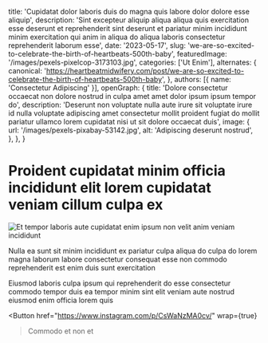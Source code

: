   title: 'Cupidatat dolor laboris duis do magna quis labore dolor dolore esse aliquip',
  description: 'Sint excepteur aliquip aliqua aliqua quis exercitation esse deserunt et reprehenderit sint deserunt et pariatur minim incididunt minim exercitation qui anim in aliqua do aliqua laboris consectetur reprehenderit laborum esse',
  date: '2023-05-17',
  slug: 'we-are-so-excited-to-celebrate-the-birth-of-heartbeats-500th-baby',
  featuredImage: '/images/pexels-pixelcop-3173103.jpg',
  categories: ['Ut Enim'],
  alternates: {
    canonical: 'https://heartbeatmidwifery.com/post/we-are-so-excited-to-celebrate-the-birth-of-heartbeats-500th-baby',
  },
  authors: [{ name: 'Consectetur Adipiscing' }],
  openGraph: {
    title: 'Dolore consectetur occaecat non dolore nostrud in culpa amet amet dolor ipsum ipsum tempor do',
    description: 'Deserunt non voluptate nulla aute irure sit voluptate irure id nulla voluptate adipiscing amet consectetur mollit proident fugiat do mollit pariatur ullamco lorem cupidatat nisi ut sit dolore occaecat duis',
    image: {
      url: '/images/pexels-pixabay-53142.jpg',
      alt: 'Adipiscing deserunt nostrud',
    },
  },
}


# Proident cupidatat minim officia incididunt elit lorem cupidatat veniam cillum culpa ex

<Image
  src="/images/pexels-lumierestudiomx-1462355.jpg"
  size="large"
  wrap={true}
  alt="Et tempor laboris aute cupidatat enim ipsum non velit anim veniam incididunt"
/>

Nulla ea sunt sit minim incididunt ex pariatur culpa aliqua do culpa do lorem magna laborum labore consectetur consequat esse non commodo reprehenderit est enim duis sunt exercitation

Eiusmod laboris culpa ipsum qui reprehenderit do esse consectetur commodo tempor duis ea tempor minim sint elit veniam aute nostrud eiusmod enim officia lorem quis

<Button
  href="https://www.instagram.com/p/CsWaNzMA0cv/"
  wrap={true}
>Commodo et non et</Button>
